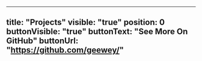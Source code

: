 ---
title: "Projects"
visible: "true"
position: 0
buttonVisible: "true"
buttonText: "See More On GitHub"
buttonUrl: "https://github.com/geewey/"
----